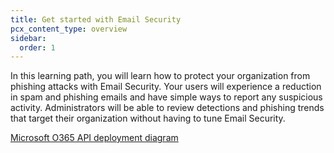 ```yaml
---
title: Get started with Email Security
pcx_content_type: overview
sidebar:
  order: 1
---
```


In this learning path, you will learn how to protect your organization from phishing attacks with Email Security. 
Your users will experience a reduction in spam and phishing emails and have simple ways to report any suspicious activity. 
Administrators will be able to review detections and phishing trends that target their organization without having to tune Email Security. 

[Microsoft O365 API deployment diagram](~/assets/images/email-security/deployment/api-setup/ms365-api-deployment.png)
